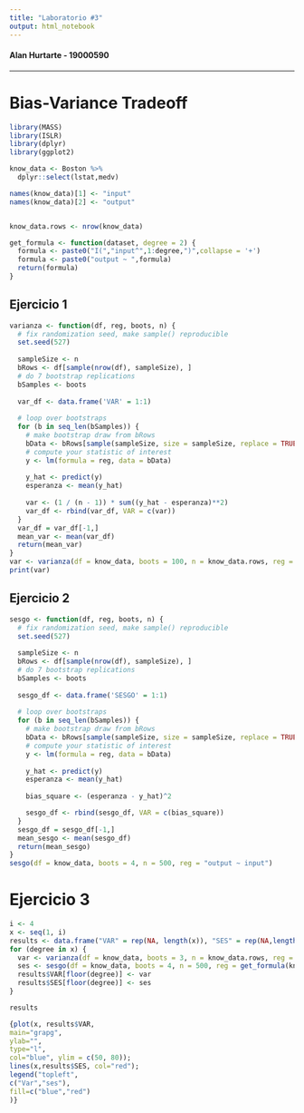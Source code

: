 ```yaml
---
title: "Laboratorio #3"
output: html_notebook
---
```


#### Alan Hurtarte - 19000590

---

# Bias-Variance Tradeoff
```r
library(MASS)
library(ISLR)
library(dplyr)
library(ggplot2)

know_data <- Boston %>% 
  dplyr::select(lstat,medv)

names(know_data)[1] <- "input"
names(know_data)[2] <- "output"


know_data.rows <- nrow(know_data)

get_formula <- function(dataset, degree = 2) {
  formula <- paste0("I(","input^",1:degree,")",collapse = '+')
  formula <- paste0("output ~ ",formula)
  return(formula)
}

```

## Ejercicio 1
```r

varianza <- function(df, reg, boots, n) {
  # fix randomization seed, make sample() reproducible
  set.seed(527)
  
  sampleSize <- n
  bRows <- df[sample(nrow(df), sampleSize), ]
  # do 7 bootstrap replications
  bSamples <- boots
  
  var_df <- data.frame('VAR' = 1:1)
  
  # loop over bootstraps
  for (b in seq_len(bSamples)) { 
    # make bootstrap draw from bRows
    bData <- bRows[sample(sampleSize, size = sampleSize, replace = TRUE), ]
    # compute your statistic of interest
    y <- lm(formula = reg, data = bData)
    
    y_hat <- predict(y)
    esperanza <- mean(y_hat)
    
    var <- (1 / (n - 1)) * sum((y_hat - esperanza)**2)
    var_df <- rbind(var_df, VAR = c(var))
  }
  var_df = var_df[-1,]
  mean_var <- mean(var_df)
  return(mean_var)
}
var <- varianza(df = know_data, boots = 100, n = know_data.rows, reg = "output ~ input")
print(var)
```

## Ejercicio 2
```r
sesgo <- function(df, reg, boots, n) {
  # fix randomization seed, make sample() reproducible
  set.seed(527)
  
  sampleSize <- n
  bRows <- df[sample(nrow(df), sampleSize), ]
  # do 7 bootstrap replications
  bSamples <- boots
  
  sesgo_df <- data.frame('SESGO' = 1:1)
  
  # loop over bootstraps
  for (b in seq_len(bSamples)) { 
    # make bootstrap draw from bRows
    bData <- bRows[sample(sampleSize, size = sampleSize, replace = TRUE), ]
    # compute your statistic of interest
    y <- lm(formula = reg, data = bData)
    
    y_hat <- predict(y)
    esperanza <- mean(y_hat)
    
    bias_square <- (esperanza - y_hat)^2

    sesgo_df <- rbind(sesgo_df, VAR = c(bias_square))
  }
  sesgo_df = sesgo_df[-1,]
  mean_sesgo <- mean(sesgo_df)
  return(mean_sesgo)
}
sesgo(df = know_data, boots = 4, n = 500, reg = "output ~ input")
```

# Ejercicio 3
```r
i <- 4
x <- seq(1, i)
results <- data.frame("VAR" = rep(NA, length(x)), "SES" = rep(NA,length(x)))
for (degree in x) {
  var <- varianza(df = know_data, boots = 3, n = know_data.rows, reg = get_formula(know_data, degree = degree))
  ses <- sesgo(df = know_data, boots = 4, n = 500, reg = get_formula(know_data, degree = degree))
  results$VAR[floor(degree)] <- var
  results$SES[floor(degree)] <- ses
}

results

```

```r
{plot(x, results$VAR,
main="grapg",
ylab="",
type="l",
col="blue", ylim = c(50, 80));
lines(x,results$SES, col="red");
legend("topleft",
c("Var","ses"),
fill=c("blue","red")
)}
```



